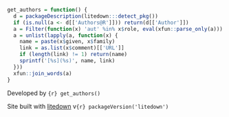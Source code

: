 ```r
get_authors = function() {
  d = packageDescription(litedown:::detect_pkg())
  if (is.null(a <- d[['Authors@R']])) return(d[['Author']])
  a = Filter(function(x) 'aut' %in% x$role, eval(xfun::parse_only(a)))
  a = unlist(lapply(a, function(x) {
    name = paste(x$given, x$family)
    link = as.list(x$comment)[['URL']]
    if (length(link) != 1) return(name)
    sprintf('[%s](%s)', name, link)
  }))
  xfun::join_words(a)
}
```

::: flex-col
Developed by `{r} get_authors()`

Site built with [litedown](https://github.com/yihui/litedown) v`{r} packageVersion('litedown')`
:::
